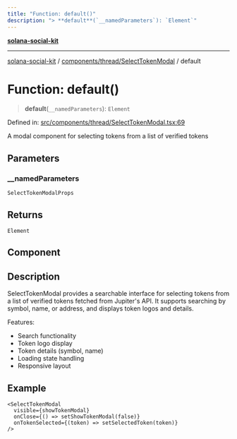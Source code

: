 ```yaml
---
title: "Function: default()"
description: "> **default**(`__namedParameters`): `Element`"
---
```


[**solana-social-kit**](../../../../README.mdx)

***

[solana-social-kit](../../../../README.mdx) / [components/thread/SelectTokenModal](../README.mdx) / default

# Function: default()

> **default**(`__namedParameters`): `Element`

Defined in: [src/components/thread/SelectTokenModal.tsx:69](https://github.com/SendArcade/solana-social-starter/blob/bd4b3556b8f469c27ebb06f4df65b3a36b43ba3b/src/components/thread/SelectTokenModal.tsx#L69)

A modal component for selecting tokens from a list of verified tokens

## Parameters

### \_\_namedParameters

`SelectTokenModalProps`

## Returns

`Element`

## Component

## Description

SelectTokenModal provides a searchable interface for selecting tokens from a list
of verified tokens fetched from Jupiter's API. It supports searching by symbol,
name, or address, and displays token logos and details.

Features:
- Search functionality
- Token logo display
- Token details (symbol, name)
- Loading state handling
- Responsive layout

## Example

```tsx
<SelectTokenModal
  visible={showTokenModal}
  onClose={() => setShowTokenModal(false)}
  onTokenSelected={(token) => setSelectedToken(token)}
/>
```
